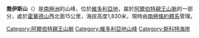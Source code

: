 {{unreferenced|time=2013-10-27T06:49:23+00:00}}
{{coord|75|36|S|160|49|E |format=dms |region:AQ_type:mountain_source:GNIS |display=title}}

'''喬伊斯山'''（{{lang-en|Mount Joyce}}）是[[南極洲|南極洲]]的山峰，位於[[維多利亞地|維多利亞地]]，屬於[[阿爾伯特親王山脈|阿爾伯特親王山脈]]的一部分，處於[[霍華德山|霍華德山]]西北面15公里，海拔高度1,830米，現時由[[南極條約體系|南極條約體系]]管理。

{{DEFAULTSORT:Mount Joyce}}
[[Category:阿爾伯特親王山脈|Category:阿爾伯特親王山脈]]
[[Category:維多利亞地山峰|Category:維多利亞地山峰]]
[[Category:斯科特海岸|Category:斯科特海岸]]


{{ScottCoast-geo-stub}}